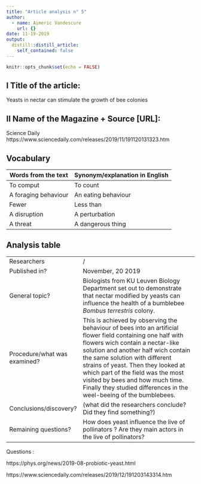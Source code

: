 ```yaml
---
title: "Article analysis n° 5"
author:
  - name: Aimeric Vandescure
    url: {}
date: 11-19-2019
output:
  distill::distill_article:
    self_contained: false
---
```


```r
knitr::opts_chunk$set(echo = FALSE)
```

## I Title of the article: 

Yeasts in nectar can stimulate the growth of bee colonies


## II Name of the Magazine + Source [URL]:

Science Daily  https://www.sciencedaily.com/releases/2019/11/191120131323.htm

## Vocabulary 

| Words from the text | Synonym/explanation in English |
| ------------------- | ------------------------------ |
| To comput   | To count                  |
|  A foraging behaviour    | An eating behaviour         |
|    Fewer   |  Less than   |
|A disruption    | A perturbation  |
| A threat     | A dangerous thing    |

## Analysis table 

|                              |                                                                     |
| ---------------------------- | ------------------------------------------------------------------- |
| Researchers                  | /                        |
| Published in?                | November, 20 2019                                                       |
| General topic?               |  Biologists from KU Leuven Biology Department set out to demonstrate that nectar modified by yeasts can influence the health of a bumblebee *Bombus terrestris* colony.                       |
| Procedure/what was examined? | This is achieved by observing the behaviour of bees into an artificial flower field containing one half with flowers wich contain a nectar-like solution and another half wich contain the same solution with different strains of yeast. Then they looked at which part of the field was the most visited by bees and how much time. Finally they studied differences in the weel-beeing of the bumblebees.|
| Conclusions/discovery?       |  (what did the researchers conclude? Did they find something?)      |
| Remaining questions?         | How does yeast influence the live of pollinators ? Are they main actors in the live of pollinators?|

Questions :

https://phys.org/news/2019-08-probiotic-yeast.html

https://www.sciencedaily.com/releases/2019/12/191203143314.htm 


